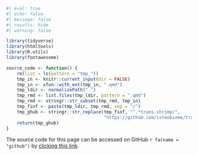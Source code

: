 ```r
#| eval: true
#| echo: false
#| message: false
#| results: hide
#| warning: false

library(tidyverse)
library(htmltools)
library(R.utils)
library(fontawesome)

source_code <- function() {
    rm(list = ls(pattern = "tmp_"))
    tmp_in <- knitr::current_input(dir = FALSE)
    tmp_in <- xfun::with_ext(tmp_in, ".qmd")
    tmp_ldir <- normalizePath(".")
    tmp_rmd <- list.files(tmp_ldir, pattern = ".qmd")
    tmp_rmd <- stringr::str_subset(tmp_rmd, tmp_in)
    tmp_finf <- paste(tmp_ldir, tmp_rmd, sep = "/")
    tmp_ghub <- stringr::str_replace(tmp_finf, "^.*trans-shrimp/", 
                                     "https://github.com/istmobiome/trans-shrimp/blob/main/")
    return(tmp_ghub)                                 
}
```

The source code for this page can be accessed on GitHub `r fa(name = "github")` by [clicking this 
link](`r source_code()`). 

